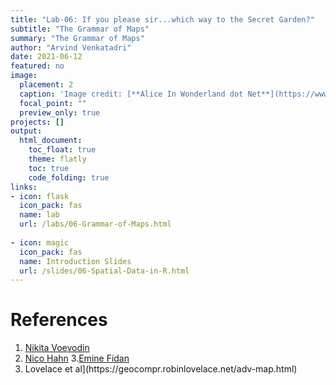 ```yaml
---
title: "Lab-06: If you please sir...which way to the Secret Garden?"
subtitle: "The Grammar of Maps"
summary: "The Grammar of Maps"
author: "Arvind Venkatadri"
date: 2021-06-12
featured: no
image:
  placement: 2
  caption: 'Image credit: [**Alice In Wonderland dot Net**](https://www.alice-in-wonderland.net/)'
  focal_point: ""
  preview_only: true
projects: []
output:
  html_document:
    toc_float: true
    theme: flatly
    toc: true
    code_folding: true
links:
- icon: flask
  icon_pack: fas
  name: lab
  url: /labs/06-Grammar-of-Maps.html
  
- icon: magic
  icon_pack: fas
  name: Introduction Slides
  url: /slides/06-Spatial-Data-in-R.html
---
```


# References

1. [Nikita Voevodin](https://bookdown.org/voevodin_nv/R_Not_the_Best_Practices/maps.html)
2. [Nico Hahn](https://bookdown.org/nicohahn/making_maps_with_r5/docs/introduction.html)
3.[Emine Fidan](https://bookdown.org/eneminef/DRR_Bookdown/)
4. Lovelace et al](https://geocompr.robinlovelace.net/adv-map.html)
